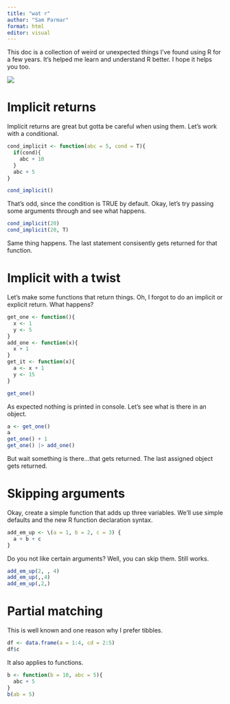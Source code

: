 ```yaml
---
title: "wat r"
author: "Sam Parmar"
format: html
editor: visual
---
```


This doc is a collection of weird or unexpected things I've found using R for a few years. It's helped me learn and understand R better. I hope it helps you too.

![](https://media2.giphy.com/media/cNZmQ1qfjIZa4Xr3VE/giphy.webp?cid=ecf05e47t4migni317q4zcsb1eho8d4235kf9bmizpcmyd6c&ep=v1_gifs_search&rid=giphy.webp&ct=g)

# Implicit returns

Implicit returns are great but gotta be careful when using them. Let's work with a conditional.

```r
cond_implicit <- function(abc = 5, cond = T){
  if(cond){
    abc + 10
  }
  abc + 5
}
```

```r
cond_implicit()
```

That's odd, since the condition is TRUE by default. Okay, let's try passing some arguments through and see what happens.

```r
cond_implicit(20)
cond_implicit(20, T)
```

Same thing happens. The last statement consisently gets returned for that function.

# Implicit with a twist

Let's make some functions that return things. Oh, I forgot to do an implicit or explicit return. What happens?

```r
get_one <- function(){
  x <- 1 
  y <- 5
}
add_one <- function(x){
  x + 1
}
get_it <- function(x){
  a <- x + 1
  y <- 15
}
```

```r
get_one()
```

As expected nothing is printed in console. Let's see what is there in an object.

```r
a <- get_one()
a
get_one() + 1
get_one() |> add_one()
```

But wait something is there...that gets returned. The last assigned object gets returned. 

# Skipping arguments

Okay, create a simple function that adds up three variables. We'll use simple defaults and the new R function declaration syntax. 

```r
add_em_up <- \(a = 1, b = 2, c = 3) {
  a + b + c
}  
```

Do you not like certain arguments? Well, you can skip them. Still works.

```r
add_em_up(2, , 4)
add_em_up(,,4)
add_em_up(,2,)
```

# Partial matching

This is well known and one reason why I prefer tibbles. 

```r
df <- data.frame(a = 1:4, cd = 2:5)
df$c
```

It also applies to functions.

```r
b <- function(b = 10, abc = 5){
  abc + 5
}
b(ab = 5)
```
